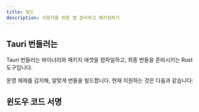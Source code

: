 ```yaml
---
title: 빌드
description: 사용자를 위한 앱 준비하고 패키징하기
---
```



<CardGrid>
  <LinkCard title="앱 크기 줄이기" href="/ko/guides/build/app-size" />
	<LinkCard title="크로스 플랫폼 컴파일" href="/ko/guides/build/cross-platform/" />
  <LinkCard title="추가 파일 끼워넣기" href="/ko/guides/build/resources/" />
  <LinkCard title="외부 바이너리 포함하기" href="/ko/guides/build/sidecar/" />
</CardGrid>

## Tauri 번들러는 

Tauri 번들러는 바이너리와 패키지 애셋을 컴파일하고, 최종 번들을 준비시키는 Rust 도구입니다.

운영 체제를 감지해, 알맞게 번들을 빌드합니다. 현재 지원하는 것은 다음과 같습니다:

<CardGrid>
    <LinkCard title="Linux 번들" href="/ko/guides/build/linux/" />
    <LinkCard title="macOS 번들" href="/ko/guides/build/macos/" />
    <LinkCard title="윈도우 설치 프로그램" href="/ko/guides/build/windows/" />
</CardGrid>

## 윈도우 코드 서명

<CardGrid>
    <LinkCard title="Linux 코드 서명" href="/ko/guides/build/sign-linux/" />
    <LinkCard title="macOS 코드 서명하기" href="/ko/guides/build/sign-macos/" />
    <LinkCard title="윈도우 코드 서명" href="/ko/guides/build/sign-windows/" />
</CardGrid>